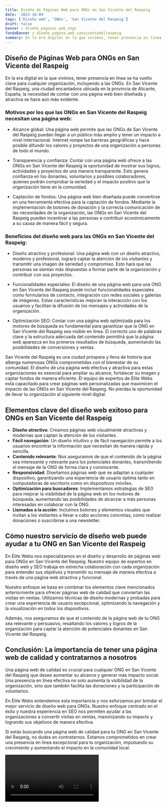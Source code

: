 ```yaml
---
title: Diseño de Páginas Web para ONGs en San Vicente del Raspeig
date: '2023-10-04'
tags: ['Diseño web', 'ONGs', 'San Vicente del Raspeig']
draft: false
banner : diseño_paginas_web_ongs
fondoBanner : diseño_pagina_web_sanvicentedelraspeig
summary: En la era digital en la que vivimos, tener presencia en línea se ha vuelto clave para cualquier organización, incluyendo a las ONGs. En San Vicente del Raspeig, una ciudad encantadora ubicada en la provincia de Alicante, España, la necesidad de contar con una página web bien diseñada y atractiva se hace aún más evidente.
---
```


## Diseño de Páginas Web para ONGs en San Vicente del Raspeig

En la era digital en la que vivimos, tener presencia en línea se ha vuelto clave para cualquier organización, incluyendo a las ONGs. En San Vicente del Raspeig, una ciudad encantadora ubicada en la provincia de Alicante, España, la necesidad de contar con una página web bien diseñada y atractiva se hace aún más evidente.

### Motivos por los que las ONGs en San Vicente del Raspeig necesitan una página web:

- Alcance global: Una página web permite que las ONGs de San Vicente del Raspeig puedan llegar a un público más amplio y tener un impacto a nivel internacional. Internet rompe las barreras geográficas y hace posible difundir los valores y proyectos de una organización a personas de todo el mundo.

- Transparencia y confianza: Contar con una página web ofrece a las ONGs en San Vicente del Raspeig la oportunidad de mostrar sus logros, actividades y proyectos de una manera transparente. Esto genera confianza en los donantes, voluntarios y posibles colaboradores, quienes podrán comprobar la seriedad y el impacto positivo que la organización tiene en la comunidad.

- Captación de fondos: Una página web bien diseñada puede convertirse en una herramienta efectiva para la captación de fondos. Mediante la implementación de botones de donación y la correcta comunicación de las necesidades de la organización, las ONGs en San Vicente del Raspeig pueden incentivar a las personas a contribuir económicamente a su causa de manera fácil y segura.

### Beneficios del diseño web para las ONGs en San Vicente del Raspeig:

- Diseño atractivo y profesional: Una página web con un diseño atractivo, moderno y profesional, logrará captar la atención de los visitantes y transmitir una imagen de seriedad y compromiso. Esto hará que las personas se sientan más dispuestas a formar parte de la organización y contribuir con sus proyectos.

- Funcionalidades especiales: El diseño de una página web para una ONG en San Vicente del Raspeig puede incluir funcionalidades especiales como formularios de contacto, integración con redes sociales y galerías de imágenes. Estas características mejoran la interacción con los usuarios y facilitan la difusión de los mensajes y actividades de la organización.

- Optimización SEO: Contar con una página web optimizada para los motores de búsqueda es fundamental para garantizar que la ONG en San Vicente del Raspeig sea visible en línea. El correcto uso de palabras clave y la estructura adecuada del contenido permitirá que la página web aparezca en los primeros resultados de búsqueda, aumentando las posibilidades de conversiones y ventas.

San Vicente del Raspeig es una ciudad próspera y llena de historia que alberga numerosas ONGs comprometidas con el bienestar de su comunidad. El diseño de una página web efectiva y atractiva para estas organizaciones es esencial para ampliar su alcance, fortalecer su imagen y captar fondos de manera eficiente. El equipo de expertos de Élite Webs está capacitado para crear páginas web personalizadas que maximicen el impacto de las ONGs en San Vicente del Raspeig. No pierdas la oportunidad de llevar tu organización al siguiente nivel digital.

<GifSeo />

<Cta />

## Elementos clave del diseño web exitoso para ONGs en San Vicente del Raspeig

- **Diseño atractivo**: Creamos páginas web visualmente atractivas y modernas que captan la atención de los visitantes.
- **Fácil navegación**: Un diseño intuitivo y de fácil navegación permite a los usuarios encontrar la información que necesitan de manera rápida y sencilla.
- **Contenido relevante**: Nos aseguramos de que el contenido de la página sea interesante y relevante para los potenciales donantes, transmitiendo el mensaje de la ONG de forma clara y convincente.
- **Responsividad**: Diseñamos páginas web que se adaptan a cualquier dispositivo, garantizando una experiencia de usuario óptima tanto en computadoras de escritorio como en dispositivos móviles.
- **Optimización para buscadores**: Implementamos estrategias de SEO para mejorar la visibilidad de la página web en los motores de búsqueda, aumentando las posibilidades de alcanzar a más personas interesadas en colaborar con la ONG.
- **Llamadas a la acción**: Incluimos botones y elementos visuales que invitan a los visitantes a llevar a cabo acciones concretas, como realizar donaciones o suscribirse a una newsletter.

## Cómo nuestro servicio de diseño web puede ayudar a tu ONG en San Vicente del Raspeig

En Élite Webs nos especializamos en el diseño y desarrollo de páginas web para ONGs en San Vicente del Raspeig. Nuestro equipo de expertos en diseño web y SEO trabaja en estrecha colaboración con cada organización para entender sus objetivos y transmitir su mensaje de manera efectiva a través de una página web atractiva y funcional.

Nuestro enfoque se basa en combinar los elementos clave mencionados anteriormente para ofrecer páginas web de calidad que conviertan las visitas en ventas. Utilizamos técnicas de diseño modernas y probadas para crear una experiencia de usuario excepcional, optimizando la navegación y la visualización en todos los dispositivos.

Además, nos aseguramos de que el contenido de la página web de tu ONG sea relevante y persuasivo, resaltando los valores y logros de la organización para captar la atención de potenciales donantes en San Vicente del Raspeig.

## Conclusión: La importancia de tener una página web de calidad y contratarnos a nosotros

Una página web de calidad es crucial para cualquier ONG en San Vicente del Raspeig que desee aumentar su alcance y generar más impacto social. Una presencia en línea efectiva no solo aumenta la visibilidad de la organización, sino que también facilita las donaciones y la participación de voluntarios.

En Élite Webs entendemos esta importancia y nos esforzamos por brindar el mejor servicio de diseño web para ONGs. Nuestro enfoque centrado en el éxito y nuestra experiencia en SEO nos permiten ayudar a las organizaciones a convertir visitas en ventas, maximizando su impacto y logrando sus objetivos de manera efectiva.

Si estás buscando una página web de calidad para tu ONG en San Vicente del Raspeig, no dudes en contratarnos. Estamos comprometidos en crear una presencia en línea excepcional para tu organización, impulsando su crecimiento y aumentando el impacto en la comunidad local.

<Video />

<CtaBot job='ONGs' city='San Vicente del Raspeig'/>

<Gmaps query='San Vicente del Raspeig+españa+maps' />